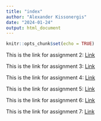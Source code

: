 ```yaml
---
title: "index"
author: "Alexander Kissonergis"
date: "2024-01-24"
output: html_document
---
```


```r
knitr::opts_chunk$set(echo = TRUE)
```


This is the link for assignment 2: [Link](newpage.html)

This is the link for assignment 3: [Link](Homework_3.html)

This is the link for assignment 4: [Link](Homework_4.html)

This is the link for assignment 5: [Link](Homework_5.html)

This is the link for assignment 6: [Link](Homework_6.html)

This is the link for assignment 7: [Link](Homework_7.html)
